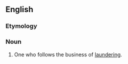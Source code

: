 ==English==

===Etymology===
{{suffix|launder|er}}

===Noun===
{{en-noun}}

#One who follows the business of [[laundering]].